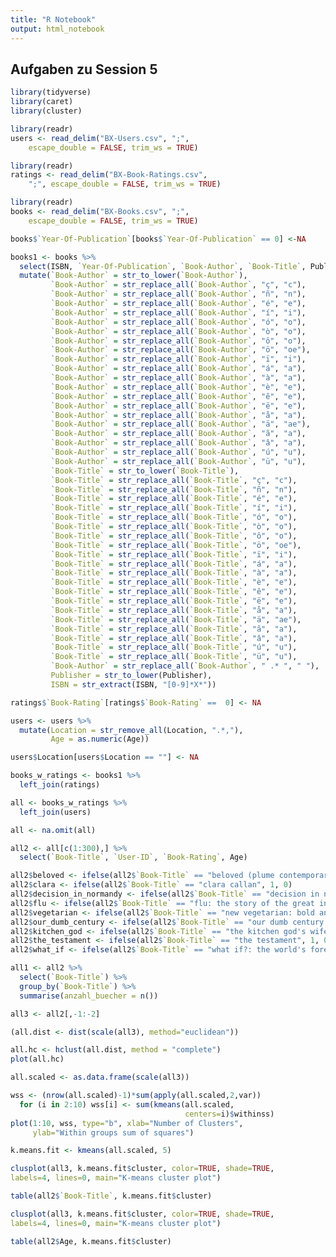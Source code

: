 ```yaml
---
title: "R Notebook"
output: html_notebook
---
```

## Aufgaben zu Session 5
```r
library(tidyverse)
library(caret)
library(cluster)
```
```r
library(readr)
users <- read_delim("BX-Users.csv", ";", 
    escape_double = FALSE, trim_ws = TRUE)
```
```r
library(readr)
ratings <- read_delim("BX-Book-Ratings.csv", 
    ";", escape_double = FALSE, trim_ws = TRUE)
```
```r
library(readr)
books <- read_delim("BX-Books.csv", ";", 
    escape_double = FALSE, trim_ws = TRUE)
```

```r
books$`Year-Of-Publication`[books$`Year-Of-Publication` == 0] <-NA
```

```r
books1 <- books %>%
  select(ISBN, `Year-Of-Publication`, `Book-Author`, `Book-Title`, Publisher) %>%
  mutate(`Book-Author` = str_to_lower(`Book-Author`), 
         `Book-Author` = str_replace_all(`Book-Author`, "ç", "c"),
         `Book-Author` = str_replace_all(`Book-Author`, "ñ", "n"),
         `Book-Author` = str_replace_all(`Book-Author`, "é", "e"),
         `Book-Author` = str_replace_all(`Book-Author`, "í", "i"),
         `Book-Author` = str_replace_all(`Book-Author`, "ó", "o"),
         `Book-Author` = str_replace_all(`Book-Author`, "ò", "o"),
         `Book-Author` = str_replace_all(`Book-Author`, "ô", "o"),
         `Book-Author` = str_replace_all(`Book-Author`, "ö", "oe"),
         `Book-Author` = str_replace_all(`Book-Author`, "ï", "i"),
         `Book-Author` = str_replace_all(`Book-Author`, "á", "a"),
         `Book-Author` = str_replace_all(`Book-Author`, "à", "a"),
         `Book-Author` = str_replace_all(`Book-Author`, "è", "e"),
         `Book-Author` = str_replace_all(`Book-Author`, "ê", "e"),
         `Book-Author` = str_replace_all(`Book-Author`, "ë", "e"),
         `Book-Author` = str_replace_all(`Book-Author`, "å", "a"),
         `Book-Author` = str_replace_all(`Book-Author`, "ä", "ae"),
         `Book-Author` = str_replace_all(`Book-Author`, "ã", "a"),
         `Book-Author` = str_replace_all(`Book-Author`, "â", "a"),
         `Book-Author` = str_replace_all(`Book-Author`, "ú", "u"),
         `Book-Author` = str_replace_all(`Book-Author`, "ü", "u"),
         `Book-Title` = str_to_lower(`Book-Title`),
         `Book-Title` = str_replace_all(`Book-Title`, "ç", "c"),
         `Book-Title` = str_replace_all(`Book-Title`, "ñ", "n"),
         `Book-Title` = str_replace_all(`Book-Title`, "é", "e"),
         `Book-Title` = str_replace_all(`Book-Title`, "í", "i"),
         `Book-Title` = str_replace_all(`Book-Title`, "ó", "o"),
         `Book-Title` = str_replace_all(`Book-Title`, "ò", "o"),
         `Book-Title` = str_replace_all(`Book-Title`, "ô", "o"),
         `Book-Title` = str_replace_all(`Book-Title`, "ö", "oe"),
         `Book-Title` = str_replace_all(`Book-Title`, "ï", "i"),
         `Book-Title` = str_replace_all(`Book-Title`, "á", "a"),
         `Book-Title` = str_replace_all(`Book-Title`, "à", "a"),
         `Book-Title` = str_replace_all(`Book-Title`, "è", "e"),
         `Book-Title` = str_replace_all(`Book-Title`, "ê", "e"),
         `Book-Title` = str_replace_all(`Book-Title`, "ë", "e"),
         `Book-Title` = str_replace_all(`Book-Title`, "å", "a"),
         `Book-Title` = str_replace_all(`Book-Title`, "ä", "ae"),
         `Book-Title` = str_replace_all(`Book-Title`, "ã", "a"),
         `Book-Title` = str_replace_all(`Book-Title`, "â", "a"),
         `Book-Title` = str_replace_all(`Book-Title`, "ú", "u"),
         `Book-Title` = str_replace_all(`Book-Title`, "ü", "u"),
         `Book-Author` = str_replace_all(`Book-Author`, " .* ", " "),
         Publisher = str_to_lower(Publisher),
         ISBN = str_extract(ISBN, "[0-9]*X*")) 
```


```r
ratings$`Book-Rating`[ratings$`Book-Rating` ==  0] <- NA
```



```r
users <- users %>%
  mutate(Location = str_remove_all(Location, ".*,"),
         Age = as.numeric(Age))
```
```r
users$Location[users$Location == ""] <- NA
```

```r
books_w_ratings <- books1 %>%
  left_join(ratings)
```

```r
all <- books_w_ratings %>%
  left_join(users)
```


```r
all <- na.omit(all)
```



```r
all2 <- all[c(1:300),] %>%
  select(`Book-Title`, `User-ID`, `Book-Rating`, Age) 
```

```r
all2$beloved <- ifelse(all2$`Book-Title` == "beloved (plume contemporary fiction)", 1, 0)  
all2$clara <- ifelse(all2$`Book-Title` == "clara callan", 1, 0) 
all2$decision_in_normandy <- ifelse(all2$`Book-Title` == "decision in normandy", 1, 0) 
all2$flu <- ifelse(all2$`Book-Title` == "flu: the story of the great influenza pandemic of 1918 and the search for the virus that caused it", 1, 0) 
all2$vegetarian <- ifelse(all2$`Book-Title` == "new vegetarian: bold and beautiful recipes for every occasion", 1, 0) 
all2$our_dumb_century <- ifelse(all2$`Book-Title` == "our dumb century: the onion presents 100 years of headlines from america's finest news source", 1, 0) 
all2$kitchen_god <- ifelse(all2$`Book-Title` == "the kitchen god's wife", 1, 0) 
all2$the_testament <- ifelse(all2$`Book-Title` == "the testament", 1, 0) 
all2$what_if <- ifelse(all2$`Book-Title` == "what if?: the world's foremost military historians imagine what might have been", 1, 0) 
```

```r
all1 <- all2 %>%
  select(`Book-Title`) %>%
  group_by(`Book-Title`) %>%
  summarise(anzahl_buecher = n())
```


```r
all3 <- all2[,-1:-2]
```


```r
(all.dist <- dist(scale(all3), method="euclidean"))
```

```r
all.hc <- hclust(all.dist, method = "complete")
plot(all.hc)
```

```r
all.scaled <- as.data.frame(scale(all3))
```

```r
wss <- (nrow(all.scaled)-1)*sum(apply(all.scaled,2,var))
  for (i in 2:10) wss[i] <- sum(kmeans(all.scaled,
                                       centers=i)$withinss)
plot(1:10, wss, type="b", xlab="Number of Clusters",
     ylab="Within groups sum of squares")
```
```r
k.means.fit <- kmeans(all.scaled, 5)
```
```r
clusplot(all3, k.means.fit$cluster, color=TRUE, shade=TRUE,
labels=4, lines=0, main="K-means cluster plot")
```
```r
table(all2$`Book-Title`, k.means.fit$cluster)
```

```r
clusplot(all3, k.means.fit$cluster, color=TRUE, shade=TRUE,
labels=4, lines=0, main="K-means cluster plot")
```


```r
table(all2$Age, k.means.fit$cluster)
```

